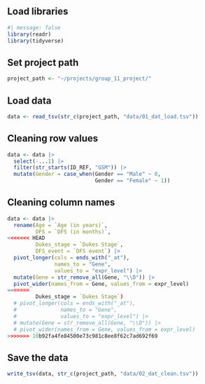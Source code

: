 ## Load libraries

```r
#| message: false 
library(readr) 
library(tidyverse)
```

## Set project path

```r
project_path <- "~/projects/group_11_project/"
```

## Load data

```r
data <- read_tsv(str_c(project_path, "data/01_dat_load.tsv"))
```

## Cleaning row values

```r
data <- data |> 
  select(-...1) |> 
  filter(str_starts(ID_REF, "GSM")) |> 
  mutate(Gender = case_when(Gender == "Male" ~ 0,
                            Gender == "Female" ~ 1))
```

## Cleaning column names

```r
data <- data |> 
  rename(Age = `Age (in years)`,
         DFS = `DFS (in months)`,
<<<<<<< HEAD
         Dukes_stage = `Dukes Stage`,
         DFS_event = `DFS event`) |> 
  pivot_longer(cols = ends_with("_at"),
               names_to = "Gene", 
               values_to = "expr_level") |> 
  mutate(Gene = str_remove_all(Gene, "\\D")) |> 
  pivot_wider(names_from = Gene, values_from = expr_level)
=======
         Dukes_stage = `Dukes Stage`) 
  # pivot_longer(cols = ends_with("_at"),
  #              names_to = "Gene", 
  #              values_to = "expr_level") |> 
  # mutate(Gene = str_remove_all(Gene, "\\D")) |> 
  # pivot_wider(names_from = Gene, values_from = expr_level)
>>>>>>> 10b92fa4fe84500e73c981c8ee8f62c7ad692f69

```

## Save the data

```r
write_tsv(data, str_c(project_path, "data/02_dat_clean.tsv"))
```
